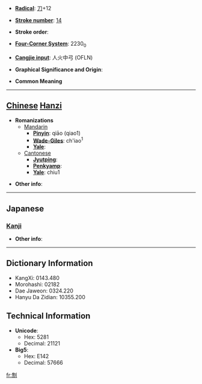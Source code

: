 * '''[[Wiktionary:Chinese radical index| Radical]]''': [[Wiktionary:Chinese radical index 刀|刀]]+12

* '''[[Wiktionary:Chinese total strokes index|Stroke number]]''': [[Wiktionary:Chinese total strokes index 14|14]]

* '''Stroke order''': 

* '''[[Wiktionary:Chinese four corner index|Four-Corner System]]''': 2230<sub>0</sub>

* '''[[Wiktionary:Chinese Cangjie index|Cangjie input]]''': 人火中弓 (OFLN)

* '''Graphical Significance and Origin''': 

* '''Common Meaning'''

----

== [[Chinese]] [[Hanzi]] ==

* '''Romanizations'''
** [[Mandarin]]
*** '''[[Pinyin]]''': qiāo (qiao1)
*** '''[[Wade-Giles]]''': ch'iao<sup>1</sup>
*** '''[[Yale]]''': 
**[[Cantonese]]
***'''[[Jyutping]]''':
***'''[[Penkyamp]]''': 
***'''[[Yale]]''': chiu1

* '''Other info''': 

----

==Japanese==
===[[Kanji]]===
{{kanji|on readings=[[っよう]] (syō), [[じょう]] (jō)
|kun readings=[[たつ]] (tatsu), [[かる]] (karu), [[かりとる]] (karitoru)
}}

* '''Other info''':  

----

== Dictionary Information ==

* KangXi: 0143.480
* Morohashi: 02182
* Dae Jaweon: 0324.220
* Hanyu Da Zidian: 10355.200

== Technical Information ==

* '''Unicode''':
** Hex: 5281
** Decimal: 21121
* '''Big5''':
** Hex: E142
** Decimal: 57666

[[fr:劁]]